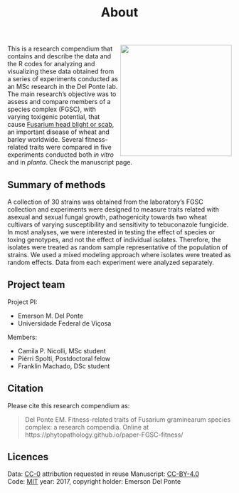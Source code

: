 % About

<img src = "https://www.apsnet.org/edcenter/intropp/lessons/fungi/ascomycetes/PublishingImages/Fusariumdiscyclesm.jpg" align= right width = 250> This is a research compendium that contains and describe the data and the R codes for analyzing and visualizing these data obtained from a series of experiments conducted as an MSc research in the Del Ponte lab. The main research's objective was to assess and compare members of a species complex (FGSC), with varying toxigenic potential, that cause [Fusarium head blight or scab](https://www.apsnet.org/edcenter/intropp/lessons/fungi/ascomycetes/Pages/Fusarium.aspx), an important disease of wheat and barley worldwide. Several fitness-related traits were compared in five experiments conducted both *in vitro* and in *planta*. Check the manuscript page.


## Summary of methods

A collection of 30 strains was obtained from the laboratory's FGSC collection and experiments were designed to measure traits related with asexual and sexual fungal growth, pathogenicity towards two wheat cultivars of varying susceptibility and sensitivity to tebuconazole fungicide. In most analyses, we were interested in testing the effect of species or toxing genotypes, and not the effect of individual isolates. Therefore, the isolates were treated as random sample representative of the population of strains. We used a mixed modeling approach where isolates were treated as random effects.
Data from each experiment were analyzed separately.


## Project team

Project PI:

- Emerson M. Del Ponte
- Universidade Federal de Viçosa

Members:

- Camila P. Nicolli, MSc student
- Piérri Spolti, Postdoctoral felow
- Franklin Machado, DSc student

## Citation

Please cite this research compendium as:  

> Del Ponte EM. Fitness-related traits of Fusarium graminearum species complex: a research compendia. Online at https://phytopathology.github.io/paper-FGSC-fitness/

## Licences

Data: [CC-0](https://creativecommons.org/publicdomain/zero/1.0/) attribution requested in reuse
Manuscript: [CC-BY-4.0](https://creativecommons.org/licenses/by/4.0/)  
Code: [MIT](https://opensource.org/licenses/MIT) year: 2017, copyright holder: Emerson Del Ponte


